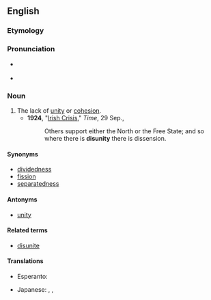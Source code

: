 ==English==

===Etymology===
{{prefix|dis|unity|lang=en}}

===Pronunciation===
* {{a|UK}} {{IPA|/dɪsˈjuːnɪti/|lang=en}}
* {{audio|en-uk-disunity.ogg|Audio (UK)|lang=en}}

===Noun===
{{en-noun|~|disunities}}

# The lack of [[unity]] or [[cohesion]].
#* '''1924''', "[http://www.time.com/time/magazine/article/0,9171,719208,00.html Irish Crisis]," ''Time'', 29 Sep.,
#*: Others support either the North or the Free State; and so where there is '''disunity''' there is dissension.

====Synonyms====
* [[dividedness]]
* [[fission]]
* [[separatedness]]

====Antonyms====
* [[unity]]

====Related terms====
* [[disunite]]

====Translations====
{{trans-top|lack of unity or cohesion}}
* Esperanto: {{t|eo|malunueco}}
{{trans-mid}}
* Japanese: {{t+|ja|ばらばら|tr=barabara}}, {{t+|ja|別個|tr=bekko}}, {{t+|ja|分裂|tr=bunretsu}}
{{trans-bottom}}
